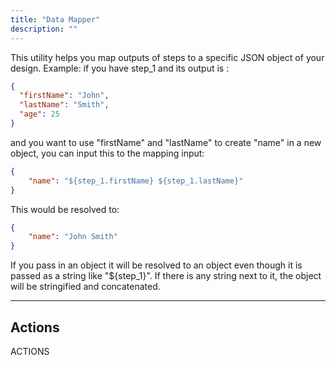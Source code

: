 ```yaml
---
title: "Data Mapper"
description: ""
---
```

This utility helps you map outputs of steps to a specific JSON object of your design.
Example:
if you have step_1 and its output is :

```json
{
  "firstName": "John",
  "lastName": "Smith",
  "age": 25
}
```

and you want to use "firstName" and "lastName" to create "name" in a new object, you can input this to the mapping input:

```json
{
    "name": "${step_1.firstName} ${step_1.lastName}"
}
```

This would be resolved to:

```json
{
    "name": "John Smith"
}
```
<Warning>If you pass in an object it will be resolved to an object even though it is passed as 
a string like "\$\{step_1}".
If there is any string next to it, the object will be stringified and concatenated.</Warning>

---

## Actions

ACTIONS
